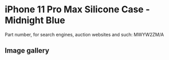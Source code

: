 
# iPhone 11 Pro Max Silicone Case - Midnight Blue

Part number, for search engines, auction websites and such: MWYW2ZM/A

## Image gallery

<div style={{ width: "768px" }}>
  <GalleryComponent
    images={[
      {
        original: "/everysource/MWYW2.webp",
        thumbnail: "/everypreview/MWYW2.webp",
      },
      {
        original: "/everysource/MWYW2_AV1.webp",
        thumbnail: "/everypreview/MWYW2_AV1.webp",
      },
      {
        original: "/everysource/MWYW2_AV2.webp",
        thumbnail: "/everypreview/MWYW2_AV2.webp",
      },
      {
        original: "/everysource/MWYW2_AV3.webp",
        thumbnail: "/everypreview/MWYW2_AV3.webp",
      },
      {
        original: "/everysource/MWYW2_AV4.webp",
        thumbnail: "/everypreview/MWYW2_AV4.webp",
      },
      {
        original: "/everysource/MWYW2_AV5.webp",
        thumbnail: "/everypreview/MWYW2_AV5.webp",
      }
    ]}
  />
</div>